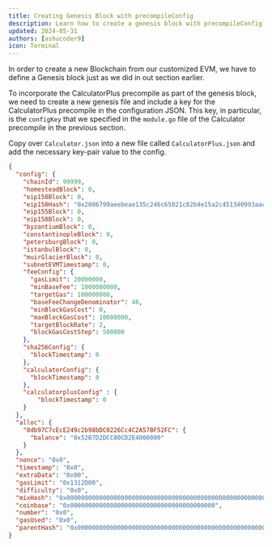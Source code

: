 ```yaml
---
title: Creating Genesis Block with precompileConfig
description: Learn how to create a genesis block with precompileConfig.
updated: 2024-05-31
authors: [ashucoder9]
icon: Terminal
---
```


In order to create a new Blockchain from our customized EVM, we have to define a Genesis block just as we did in out section earlier.

To incorporate the CalculatorPlus precompile as part of the genesis block, we need to create a new genesis file and include a key for the CalculatorPlus precompile in the configuration JSON. This key, in particular, is the `configKey` that we specified in the `module.go` file of the Calculator precompile in the previous section.

Copy over `Calculator.json` into a new file called `CalculatorPlus.json` and add the necessary key-pair value to the config.

<Accordions>
<Accordion title="Solution">

```json title="CalculatorPlus.json"
{
  "config": {
    "chainId": 99999,
    "homesteadBlock": 0,
    "eip150Block": 0,
    "eip150Hash": "0x2086799aeebeae135c246c65021c82b4e15a2c451340993aacfd2751886514f0",
    "eip155Block": 0,
    "eip158Block": 0,
    "byzantiumBlock": 0,
    "constantinopleBlock": 0,
    "petersburgBlock": 0,
    "istanbulBlock": 0,
    "muirGlacierBlock": 0,
    "subnetEVMTimestamp": 0,
    "feeConfig": {
      "gasLimit": 20000000,
      "minBaseFee": 1000000000,
      "targetGas": 100000000,
      "baseFeeChangeDenominator": 48,
      "minBlockGasCost": 0,
      "maxBlockGasCost": 10000000,
      "targetBlockRate": 2,
      "blockGasCostStep": 500000
    },
    "sha256Config": {
      "blockTimestamp": 0
    },
    "calculatorConfig": {
      "blockTimestamp": 0
    },
    "calculatorplusConfig" : {
        "blockTimestamp": 0
    }
  },
  "alloc": {
    "8db97C7cEcE249c2b98bDC0226Cc4C2A57BF52FC": {
      "balance": "0x52B7D2DCC80CD2E4000000"
    }
  },
  "nonce": "0x0",
  "timestamp": "0x0",
  "extraData": "0x00",
  "gasLimit": "0x1312D00",
  "difficulty": "0x0",
  "mixHash": "0x0000000000000000000000000000000000000000000000000000000000000000",
  "coinbase": "0x0000000000000000000000000000000000000000",
  "number": "0x0",
  "gasUsed": "0x0",
  "parentHash": "0x0000000000000000000000000000000000000000000000000000000000000000"
}
```

</Accordion>
</Accordions>
